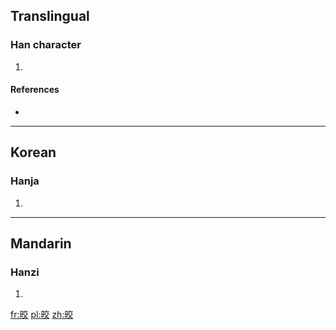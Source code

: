 ==Translingual==

===Han character===
{{Han char|rn=72|rad=日|as=06|sn=10|four=|canj=日卜金大 (AYCK)|ids=⿰[[日]][[交]]}}

# {{defn|Han|sort=日06}}

====References====
* {{Han ref|kx=0494.300|dkj=13897|dj=0860.060|hdz=21508.200|uh=6648|ud=26184}}

----

==Korean==

===Hanja===
{{ko-hanja|hangeul=교|eumhun=|rv=gyo|mr=kyo|y=kyo}}

# {{defn|lang=ko|sort=日06}}

----

==Mandarin==

===Hanzi===
{{cmn-hanzi|pin=[[jiǎo]] ([[jiao3]])|wg=chiao<sup>3</sup>}}

# {{defn|lang=cmn|sort=日06}}

[[fr:晈]]
[[pl:晈]]
[[zh:晈]]